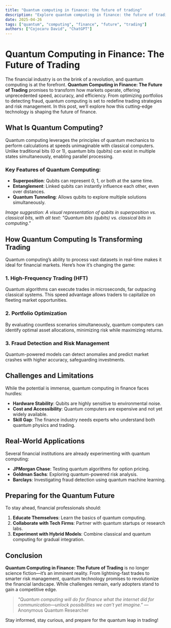 ```yaml
---
title: "Quantum computing in finance: the future of trading"
description: "Explore quantum computing in finance: the future of trading in this detailed guide, offering insights, strategies, and practical tips to enhance your understanding and application of the topic."
date: 2025-04-26
tags: ["quantum", "computing", "finance", "future", "trading"]
authors: ["Cojocaru David", "ChatGPT"]
---
```


# Quantum Computing in Finance: The Future of Trading  

The financial industry is on the brink of a revolution, and quantum computing is at the forefront. **Quantum Computing in Finance: The Future of Trading** promises to transform how markets operate, offering unprecedented speed, accuracy, and efficiency. From optimizing portfolios to detecting fraud, quantum computing is set to redefine trading strategies and risk management. In this post, we’ll explore how this cutting-edge technology is shaping the future of finance.  

## What Is Quantum Computing?  

Quantum computing leverages the principles of quantum mechanics to perform calculations at speeds unimaginable with classical computers. Unlike traditional bits (0 or 1), quantum bits (qubits) can exist in multiple states simultaneously, enabling parallel processing.  

### Key Features of Quantum Computing:  
- **Superposition**: Qubits can represent 0, 1, or both at the same time.  
- **Entanglement**: Linked qubits can instantly influence each other, even over distances.  
- **Quantum Tunneling**: Allows qubits to explore multiple solutions simultaneously.  

*Image suggestion: A visual representation of qubits in superposition vs. classical bits, with alt text: "Quantum bits (qubits) vs. classical bits in computing."*  

## How Quantum Computing Is Transforming Trading  

Quantum computing’s ability to process vast datasets in real-time makes it ideal for financial markets. Here’s how it’s changing the game:  

### 1. **High-Frequency Trading (HFT)**  
Quantum algorithms can execute trades in microseconds, far outpacing classical systems. This speed advantage allows traders to capitalize on fleeting market opportunities.  

### 2. **Portfolio Optimization**  
By evaluating countless scenarios simultaneously, quantum computers can identify optimal asset allocations, minimizing risk while maximizing returns.  

### 3. **Fraud Detection and Risk Management**  
Quantum-powered models can detect anomalies and predict market crashes with higher accuracy, safeguarding investments.  

## Challenges and Limitations  

While the potential is immense, quantum computing in finance faces hurdles:  
- **Hardware Stability**: Qubits are highly sensitive to environmental noise.  
- **Cost and Accessibility**: Quantum computers are expensive and not yet widely available.  
- **Skill Gap**: The finance industry needs experts who understand both quantum physics and trading.  

## Real-World Applications  

Several financial institutions are already experimenting with quantum computing:  
- **JPMorgan Chase**: Testing quantum algorithms for option pricing.  
- **Goldman Sachs**: Exploring quantum-powered risk analysis.  
- **Barclays**: Investigating fraud detection using quantum machine learning.  

## Preparing for the Quantum Future  

To stay ahead, financial professionals should:  
1. **Educate Themselves**: Learn the basics of quantum computing.  
2. **Collaborate with Tech Firms**: Partner with quantum startups or research labs.  
3. **Experiment with Hybrid Models**: Combine classical and quantum computing for gradual integration.  

## Conclusion  

**Quantum Computing in Finance: The Future of Trading** is no longer science fiction—it’s an imminent reality. From lightning-fast trades to smarter risk management, quantum technology promises to revolutionize the financial landscape. While challenges remain, early adopters stand to gain a competitive edge.  

> *"Quantum computing will do for finance what the internet did for communication—unlock possibilities we can’t yet imagine."* — Anonymous Quantum Researcher  

Stay informed, stay curious, and prepare for the quantum leap in trading!

